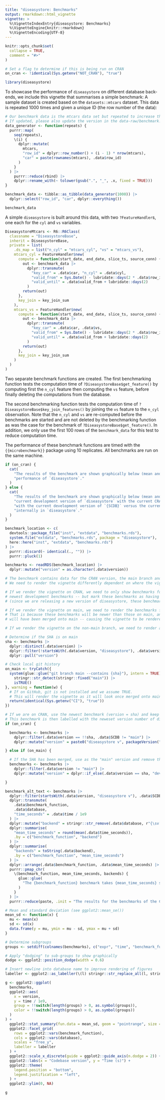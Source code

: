 ```yaml
---
title: "diseasystore: Benchmarks"
output: rmarkdown::html_vignette
vignette: >
  %\VignetteIndexEntry{diseasystore: Benchmarks}
  %\VignetteEngine{knitr::rmarkdown}
  %\VignetteEncoding{UTF-8}
---
```


```r
knitr::opts_chunk$set(
  collapse = TRUE,
  comment = "#>"
)

# Set a flag to determine if this is being run on CRAN
on_cran <- !identical(Sys.getenv("NOT_CRAN"), "true")
```

```r
library(diseasystore)
```


To showcase the performance of `diseasystore` on different database back-ends, we include this vignette that summarises
a simple benchmark:
A sample dataset is created based on the `datasets::mtcars` dataset. This data is repeated 1000 times and given a unique
ID (the row number of the data):

```r
# Our benchmark data is the mtcars data set but repeated to increase the data size
# If updated, please also update the version in the data-raw/benchmark.R
data_generator <- function(repeats) {
  purrr::map(
    seq(repeats),
    \(i) {
      dplyr::mutate(
        mtcars,
        "row_id" = dplyr::row_number() + (i - 1) * nrow(mtcars),
        "car" = paste(rownames(mtcars), .data$row_id)
      )
    }
  ) |>
    purrr::reduce(rbind) |>
    dplyr::rename_with(~ tolower(gsub(".", "_", .x, fixed = TRUE)))
}

benchmark_data <- tibble::as_tibble(data_generator(1000)) |>
  dplyr::select("row_id", "car", dplyr::everything())
```

```r
benchmark_data
```

A simple `diseasystore` is built around this data, with two `?FeatureHandler`s, one each for the `cyl` and `vs`
variables.
```r
DiseasystoreMtcars <- R6::R6Class(
  classname = "DiseasystoreBase",
  inherit = DiseasystoreBase,
  private = list(
    .ds_map = list("n_cyl" = "mtcars_cyl", "vs" = "mtcars_vs"),
    mtcars_cyl = FeatureHandler$new(
      compute = function(start_date, end_date, slice_ts, source_conn) {
        out <- benchmark_data |>
          dplyr::transmute(
            "key_car" = .data$car, "n_cyl" = .data$cyl,
            "valid_from" = Sys.Date() - lubridate::days(2 * .data$row_id - 1),
            "valid_until" = .data$valid_from + lubridate::days(2)
          )
        return(out)
      },
      key_join = key_join_sum
    ),
    mtcars_vs = FeatureHandler$new(
      compute = function(start_date, end_date, slice_ts, source_conn) {
        out <- benchmark_data |>
          dplyr::transmute(
            "key_car" = .data$car, .data$vs,
            "valid_from" = Sys.Date() - lubridate::days(2 * .data$row_id),
            "valid_until" = .data$valid_from + lubridate::days(2)
          )
        return(out)
      },
      key_join = key_join_sum
    )
  )
)
```

Two separate benchmark functions are created.
The first benchmarking function tests the computation time of `?DiseasystoreBase$get_feature()` by computing first the
`n_cyl` feature then computing the `vs` feature, before finally deleting the computations from the database.

The second benchmarking function tests the computation time of `?DiseasystoreBase$key_join_features()` by joining the
`vs` feature to the `n_cyl` observation. Note that the `n_cyl` and `vs` are re-computed before the benchmarks are
started and are not deleted by the benchmarking function as was the case for the benchmark of
`?DiseasystoreBase$get_feature()`. In addition, we only use the first 100 rows of the `benchmark_data` for this test
to reduce computation time.

The performance of these benchmark functions are timed with the `{{microbenchmark}}` package using 10 replicates.
All benchmarks are run on the same machine.

```r
if (on_cran) {
  cat(
    "The results of the benchmark are shown graphically below (mean and standard deviation), where measure the",
    "performance of `diseasystore`."
  )
} else {
  cat(
    "The results of the benchmark are shown graphically below (mean and standard deviation), where we compare the",
    "current development version of `diseasystore` with the current CRAN version. In addition, we run the benchmarks",
    "with the current development version of `{SCDB}` versus the current CRAN version since `{SCDB}` is used",
    "internally in `diseasystore`."
  )
}
```

```r
benchmark_location <- c(
  devtools::package_file("inst", "extdata", "benchmarks.rds"),
  system.file("extdata", "benchmarks.rds", package = "diseasystore"),
  here::here("inst", "extdata", "benchmarks.rds")
) |>
  purrr::discard(~ identical(., "")) |>
  purrr::pluck(1)

benchmarks <- readRDS(benchmark_location) |>
  dplyr::mutate("version" = as.character(.data$version))

# The benchmark contains data for the CRAN version, the main branch and whatever branch the workflow was run on.
# We need to render the vignette differently dependent on where the vignette is rendered.

# If we render the vignette on CRAN, we need to only show benchmarks for the current CRAN version SCDB and the
# newest development benchmarks -- but mark these benchmarks as having the new version of diseasystore.
# (since we are releasing a new version of diseasystore, these benchmarks will belong to the new CRAN version)

# If we render the vignette on main, we need to render the benchmarks from the non-main branch as the main results
# That is because these benchmarks will be newer than those on main, and the code that generate the results
# will have been merged onto main -- causing the vignette to be rendered.

# If we render the vignette on the non-main branch, we need to render all of the benchmarks

# Determine if the SHA is on main
sha <- benchmarks |>
  dplyr::distinct(.data$version) |>
  dplyr::filter(!startsWith(.data$version, "diseasystore"), .data$version != "main") |>
  dplyr::pull("version")

# Check local git history
on_main <- tryCatch({
  system(glue::glue("git branch main --contains {sha}"), intern = TRUE) |>
    stringr::str_detect(stringr::fixed("main")) |>
    isTRUE()
}, warning = function(w) {
  # If on GitHub, git is not installed and we assume TRUE.
  # This will render the vignette as it will look once merged onto main.
  return(identical(Sys.getenv("CI"), "true"))
})

# If we are on CRAN, use the newest benchmark (version = sha) and keep only CRAN SCDB results
# This benchmark is then labelled with the neweset version number of diseasystore (the one we just deployed to CRAN)
if (on_cran) {

  benchmarks <- benchmarks |>
    dplyr::filter(.data$version == !!sha, .data$SCDB != "main") |>
    dplyr::mutate("version" = paste0("diseasystore v", packageVersion("diseasystore")))

} else if (on_main) {

  # If the SHA has been merged, use as the "main" version and remove the other, older, main version
  benchmarks <- benchmarks |>
    dplyr::filter(.data$version != "main") |>
    dplyr::mutate("version" = dplyr::if_else(.data$version == sha, "development", .data$version))

}
```

```r
benchmark_alt_text <- benchmarks |>
  dplyr::filter(startsWith(.data$version, "diseasystore v"), .data$SCDB != "main") |>
  dplyr::transmute(
    .data$benchmark_function,
    .data$database,
    "time_seconds" = .data$time / 1e9
  ) |>
  dplyr::mutate("backend" = stringr::str_remove(.data$database, r"{\sv[\w+\.]+$}")) |>
  dplyr::summarise(
    "mean_time_seconds" = round(mean(.data$time_seconds)),
    .by = c("benchmark_function", "backend")
  ) |>
  dplyr::summarise(
    "backends" = toString(.data$backend),
    .by = c("benchmark_function", "mean_time_seconds")
  ) |>
  dplyr::arrange(.data$benchmark_function, .data$mean_time_seconds) |>
  purrr::pmap_chr(
    \(benchmark_function, mean_time_seconds, backends) {
      glue::glue(
        "The {benchmark_function} benchmark takes {mean_time_seconds} seconds to run on the {backends} backends."
      )
    }
  ) |>
  purrr::reduce(paste, .init = "The results for the benchmarks of the CRAN versions are as follows:")
```

```r
# Mean and standard deviation (see ggplot2::mean_se())
mean_sd <- function(x) {
  mu <- mean(x)
  sd <- sd(x)
  data.frame(y = mu, ymin = mu - sd, ymax = mu + sd)
}

# Determine subgroups
groups <- setdiff(colnames(benchmarks), c("expr", "time", "benchmark_function", "database", "version", "n"))

# Apply "dodging" to sub-groups to show graphically
dodge <- ggplot2::position_dodge(width = 0.6)

# Insert newline into database name to improve rendering of figures
labeller <- ggplot2::as_labeller(\(l) stringr::str_replace_all(l, stringr::fixed(" v"), "\nv"))

g <- ggplot2::ggplot(
  benchmarks,
  ggplot2::aes(
    x = version,
    y = time / 1e9,
    group = !!switch(length(groups) > 0, as.symbol(groups)),
    color = !!switch(length(groups) > 0, as.symbol(groups))
  )
) +
  ggplot2::stat_summary(fun.data = mean_sd, geom = "pointrange", size = 0.5, linewidth = 1, position = dodge) +
  ggplot2::facet_grid(
    rows = ggplot2::vars(benchmark_function),
    cols = ggplot2::vars(database),
    scales = "free_y",
    labeller = labeller
  ) +
  ggplot2::scale_x_discrete(guide = ggplot2::guide_axis(n.dodge = 2)) +
  ggplot2::labs(x = "Codebase version", y = "Time (s)") +
  ggplot2::theme(
    legend.position = "bottom",
    legend.justification = "left",
  ) +
  ggplot2::ylim(0, NA)

g
```
